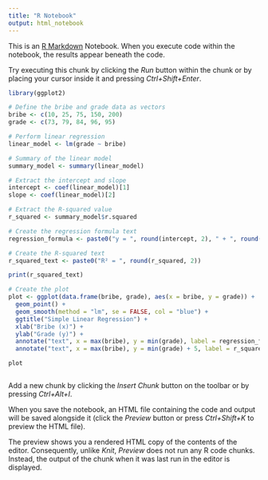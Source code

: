 ---
title: "R Notebook"
output: html_notebook
---

This is an [R Markdown](http://rmarkdown.rstudio.com) Notebook. When you execute code within the notebook, the results appear beneath the code. 

Try executing this chunk by clicking the *Run* button within the chunk or by placing your cursor inside it and pressing *Ctrl+Shift+Enter*. 

```{r}
library(ggplot2)

# Define the bribe and grade data as vectors
bribe <- c(10, 25, 75, 150, 200)
grade <- c(73, 79, 84, 96, 95)
```

```{r}

# Perform linear regression
linear_model <- lm(grade ~ bribe)

# Summary of the linear model
summary_model <- summary(linear_model)

# Extract the intercept and slope
intercept <- coef(linear_model)[1]
slope <- coef(linear_model)[2]

# Extract the R-squared value
r_squared <- summary_model$r.squared

# Create the regression formula text
regression_formula <- paste0("y = ", round(intercept, 2), " + ", round(slope, 2), "x")

# Create the R-squared text
r_squared_text <- paste0("R² = ", round(r_squared, 2))

print(r_squared_text)
```

```{r}
# Create the plot
plot <- ggplot(data.frame(bribe, grade), aes(x = bribe, y = grade)) +
  geom_point() +
  geom_smooth(method = "lm", se = FALSE, col = "blue") +
  ggtitle("Simple Linear Regression") +
  xlab("Bribe (x)") +
  ylab("Grade (y)") +
  annotate("text", x = max(bribe), y = min(grade), label = regression_formula, hjust = 1, vjust = -1, size = 5, color = "blue") +
  annotate("text", x = max(bribe), y = min(grade) + 5, label = r_squared_text, hjust = 1, vjust = -1, size = 5, color = "blue")

plot



```

Add a new chunk by clicking the *Insert Chunk* button on the toolbar or by pressing *Ctrl+Alt+I*.

When you save the notebook, an HTML file containing the code and output will be saved alongside it (click the *Preview* button or press *Ctrl+Shift+K* to preview the HTML file).

The preview shows you a rendered HTML copy of the contents of the editor. Consequently, unlike *Knit*, *Preview* does not run any R code chunks. Instead, the output of the chunk when it was last run in the editor is displayed.
